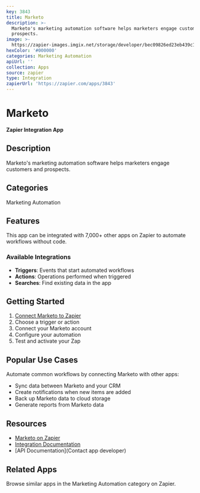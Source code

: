 ```yaml
---
key: 3843
title: Marketo
description: >-
  Marketo's marketing automation software helps marketers engage customers and
  prospects.
image: >-
  https://zapier-images.imgix.net/storage/developer/bec09826ed23eb439c1d9f47d2f5fab7.png?auto=format%2Ccompress&ixlib=python-3.0.0&q=50
hexColor: '#000000'
categories: Marketing Automation
apiUrl: ''
collection: Apps
source: zapier
type: Integration
zapierUrl: 'https://zapier.com/apps/3843'
---
```

# Marketo

**Zapier Integration App**

## Description

Marketo's marketing automation software helps marketers engage customers and prospects.

## Categories

Marketing Automation

## Features

This app can be integrated with 7,000+ other apps on Zapier to automate workflows without code.

### Available Integrations

- **Triggers**: Events that start automated workflows
- **Actions**: Operations performed when triggered
- **Searches**: Find existing data in the app

## Getting Started

1. [Connect Marketo to Zapier](https://zapier.com/apps/3843)
2. Choose a trigger or action
3. Connect your Marketo account
4. Configure your automation
5. Test and activate your Zap

## Popular Use Cases

Automate common workflows by connecting Marketo with other apps:

- Sync data between Marketo and your CRM
- Create notifications when new items are added
- Back up Marketo data to cloud storage
- Generate reports from Marketo data

## Resources

- [Marketo on Zapier](https://zapier.com/apps/3843)
- [Integration Documentation](https://zapier.com/apps/3843/integrations)
- [API Documentation](Contact app developer)

## Related Apps

Browse similar apps in the Marketing Automation category on Zapier.

